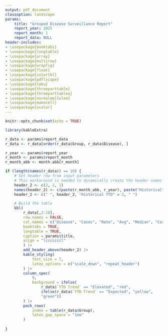 ```yaml
---
output: pdf_document
classoption: landscape
params:
    title: "Grouped Disease Surveillance Report"
    report_year: 2025
    report_month: 1
    report_data: NULL
header-includes:
- \usepackage{booktabs}
- \usepackage{longtable}
- \usepackage{array}
- \usepackage{multirow}
- \usepackage{wrapfig}
- \usepackage{float}
- \usepackage{colortbl}
- \usepackage{pdflscape}
- \usepackage{tabu}
- \usepackage{threeparttable}
- \usepackage{threeparttablex}
- \usepackage[normalem]{ulem}
- \usepackage{makecell}
- \usepackage{xcolor}
---
```


<!-- grouped_report.Rmd is a template R Markdown document used for generating a PDF report with diseases grouped into categories -->

```r
knitr::opts_chunk$set(echo = TRUE)
```

```r
library(kableExtra)

r_data <- params$report_data
r_data <- r_data[order(r_data$Group, r_data$Disease), ]

r_year <- params$report_year
r_month <- params$report_month
r_month_abb <- month.abb[r_month]

if (length(names(r_data)) == 10) {
    # Set header row from input parameters
    # This workaround is needed to dynamically create the header names
    header_2 <- c(2, 2, 1)
    names(header_2) <- c(paste(r_month_abb, r_year), paste("Historical", r_month_abb), paste(r_year, "YTD"))
    header_2 <- c(" ", header_2, "Historical YTD" = 2, " ")

    # Build the table
    kbl(
        r_data[,2:10],
        row.names = FALSE,
        col.names = c("Disease", "Cases", "Rate", "Avg", "Median", "Cases", "Avg", "Median", "Trend"),
        booktabs = TRUE,
        longtable = TRUE,
        caption = params$title,
        align = "lcccccccl"
        ) |>
        add_header_above(header_2) |>
        kable_styling(
            font_size = 7,
            latex_options = c("scale_down", "repeat_header")
        ) |>
        column_spec(
            9,
            background = ifelse(
                r_data$`YTD Trend` == "Elevated", "red",
                ifelse(r_data$`YTD Trend` == "Expected", "yellow",
                "green"))
        ) |>
        pack_rows(
            index = table(r_data$Group),
            latex_gap_space = "1em"
        )
        
}
```



